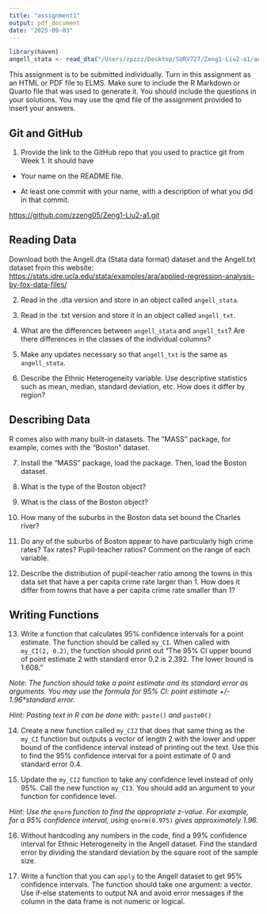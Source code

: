 ```yaml
---
title: "assignment1"
output: pdf_document
date: "2025-09-03"
---
```


```r
library(haven)
angell_stata <- read_dta("/Users/zpzzz/Desktop/SURV727/Zeng1-Liu2-a1/angell.dta")

```

This assignment is to be submitted individually. Turn in this assignment as an HTML or PDF file to ELMS. Make sure to include the R Markdown or Quarto file that was used to generate it. You should include the questions in your solutions. You may use the qmd file of the assignment provided to insert your answers.

## Git and GitHub

1)  Provide the link to the GitHub repo that you used to practice git from Week 1. It should have

-   Your name on the README file.

-   At least one commit with your name, with a description of what you did in that commit.

<https://github.com/zzeng05/Zeng1-Liu2-a1.git>

## Reading Data

Download both the Angell.dta (Stata data format) dataset and the Angell.txt dataset from this website: <https://stats.idre.ucla.edu/stata/examples/ara/applied-regression-analysis-by-fox-data-files/>

2)  Read in the .dta version and store in an object called `angell_stata`.

3)  Read in the .txt version and store it in an object called `angell_txt`.

4)  What are the differences between `angell_stata` and `angell_txt`? Are there differences in the classes of the individual columns?

5)  Make any updates necessary so that `angell_txt` is the same as `angell_stata`.

6)  Describe the Ethnic Heterogeneity variable. Use descriptive statistics such as mean, median, standard deviation, etc. How does it differ by region?

## Describing Data

R comes also with many built-in datasets. The "MASS" package, for example, comes with the "Boston" dataset.

7)  Install the "MASS" package, load the package. Then, load the Boston dataset.

8)  What is the type of the Boston object?

9)  What is the class of the Boston object?

10) How many of the suburbs in the Boston data set bound the Charles river?

11) Do any of the suburbs of Boston appear to have particularly high crime rates? Tax rates? Pupil-teacher ratios? Comment on the range of each variable.

12) Describe the distribution of pupil-teacher ratio among the towns in this data set that have a per capita crime rate larger than 1. How does it differ from towns that have a per capita crime rate smaller than 1?

## Writing Functions

13) Write a function that calculates 95% confidence intervals for a point estimate. The function should be called `my_CI`. When called with `my_CI(2, 0.2)`, the function should print out "The 95% CI upper bound of point estimate 2 with standard error 0.2 is 2.392. The lower bound is 1.608."

*Note: The function should take a point estimate and its standard error as arguments. You may use the formula for 95% CI: point estimate +/- 1.96\*standard error.*

*Hint: Pasting text in R can be done with:* `paste()` *and* `paste0()`

14) Create a new function called `my_CI2` that does that same thing as the `my_CI` function but outputs a vector of length 2 with the lower and upper bound of the confidence interval instead of printing out the text. Use this to find the 95% confidence interval for a point estimate of 0 and standard error 0.4.

15) Update the `my_CI2` function to take any confidence level instead of only 95%. Call the new function `my_CI3`. You should add an argument to your function for confidence level.

*Hint: Use the* `qnorm` *function to find the appropriate z-value. For example, for a 95% confidence interval, using* `qnorm(0.975)` *gives approximately 1.96.*

16) Without hardcoding any numbers in the code, find a 99% confidence interval for Ethnic Heterogeneity in the Angell dataset. Find the standard error by dividing the standard deviation by the square root of the sample size.

17) Write a function that you can `apply` to the Angell dataset to get 95% confidence intervals. The function should take one argument: a vector. Use if-else statements to output NA and avoid error messages if the column in the data frame is not numeric or logical.
